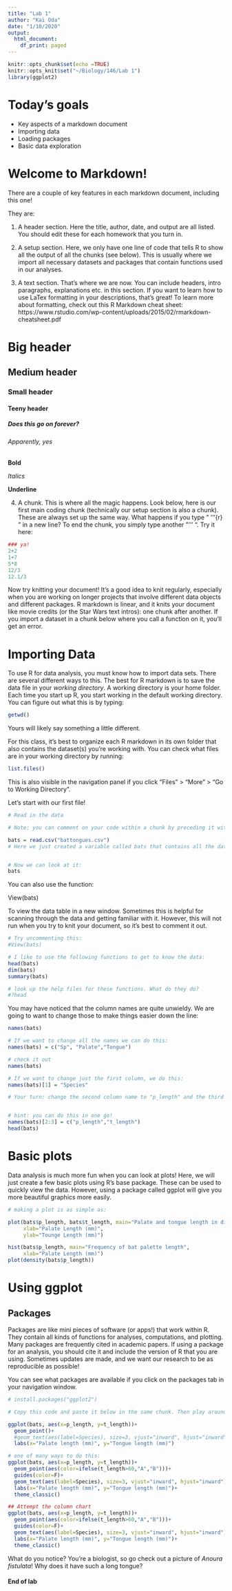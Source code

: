 ```yaml
---
title: "Lab 1"
author: "Kai Oda"
date: "1/10/2020"
output:
  html_document:
    df_print: paged
---
```


```r
knitr::opts_chunk$set(echo =TRUE)
knitr::opts_knit$set("~/Biology/146/Lab 1")
library(ggplot2)

```

# Today's goals

* Key aspects of a markdown document
* Importing data
* Loading packages
* Basic data exploration

# Welcome to Markdown!

There are a couple of key features in each markdown document, including this one!

They are:

1. A header section. Here the title, author, date, and output are all listed. You should edit these for each homework that you turn in.

2. A setup section. Here, we only have one line of code that tells R to show all the output of all the chunks (see below). This is usually where we import all necessary datasets and packages that contain functions used in our analyses.

3. A text section. That's where we are now. You can include headers, intro paragraphs, explanations etc. in this section. If you want to learn how to use LaTex formatting in your descriptions, that's great! To learn more about formatting, check out this R Markdown cheat sheet: https://www.rstudio.com/wp-content/uploads/2015/02/rmarkdown-cheatsheet.pdf 

# Big header
## Medium header
### Small header
#### Teeny header
##### Does this go on forever?
###### Apparently, yes

**Bold**

*Italics*

__Underline__


4. A chunk. This is where all the magic happens. Look below, here is our first main coding chunk (technically our setup section is also a chunk). These are always set up the same way. What happens if you type " '''{r} " in a new line? To end the chunk, you simply type another " ''' ". Try it here:

```r
### ya!
2+2
1+7
5*8
12/3
12.1/3
```


Now try knitting your document!
It's a good idea to knit regularly, especially when you are working on longer projects that involve different data objects and different packages.
R markdown is linear, and it knits your document like movie credits (or the Star Wars text intros): one chunk after another. If you import a dataset in a chunk below where you call a function on it, you'll get an error.

# Importing Data

To use R for data analysis, you must know how to import data sets. There are several different ways to this. The best for R markdown is to save the data file in your *working directory*. A working directory is your home folder. Each time you start up R, you start working in the default working directory. You can figure out what this is by typing:

```r

getwd()

```

Yours will likely say something a little different. 

For this class, it's best to organize each R markdown in its own folder that also contains the dataset(s) you're working with. You can check what files are in your working directory by running:

```r
list.files()

```

This is also visible in the navigation panel if you click "Files" > "More" > "Go to Working Directory".

Let's start with our first file!

```r
# Read in the data

# Note: you can comment on your code within a chunk by preceding it with a "#"

bats = read.csv("battongues.csv")
# Here we just created a variable called bats that contains all the data. 


# Now we can look at it:
bats

```

You can also use the function:

View(bats)

To view the data table in a new window. Sometimes this is helpful for scanning through the data and getting familiar with it. However, this will not run when you try to knit your document, so it's best to comment it out.

```r
# Try uncommenting this:
#View(bats)

# I like to use the following functions to get to know the data:
head(bats)
dim(bats)
summary(bats)

# look up the help files for these functions. What do they do?
#?head
```

You may have noticed that the column names are quite unwieldy. We are going to want to change those to make things easier down the line:

```r
names(bats)

# If we want to change all the names we can do this:
names(bats) = c("Sp", "Palate","Tongue")

# check it out
names(bats)

# If we want to change just the first column, we do this:
names(bats)[1] = "Species"

# Your turn: change the second column name to "p_length" and the third column name to "t_length"


# hint: you can do this in one go!
names(bats)[2:3] = c("p_length","t_length")
head(bats)

```

# Basic plots

Data analysis is much more fun when you can look at plots! Here, we will just create a few basic plots using R's base package. These can be used to quickly view the data. However, using a package called ggplot will give you more beautiful graphics more easily.

```r
# making a plot is as simple as:

plot(bats$p_length, bats$t_length, main="Palate and tongue length in different bat species",
     xlab="Palate Length (mm)", 
     ylab="Tounge Length (mm)")

hist(bats$p_length, main="Frequency of bat palette length", 
     xlab="Palate Length (mm)")
plot(density(bats$p_length))


```

# Using ggplot

## Packages

Packages are like mini pieces of software (or apps!) that work within R. They contain all kinds of functions for analyses, computations, and plotting. Many packages are frequently cited in academic papers. If using a package for an analysis, you should cite it and include the version of R that you are using. Sometimes updates are made, and we want our research to be as reproducible as possible!

You can see what packages are available if you click on the packages tab in your navigation window.

```r
# install.packages("ggplot2")

# Copy this code and paste it below in the same chunk. Then play around with the parameters. Can you figure out how to change the color of only one point?

ggplot(bats, aes(x=p_length, y=t_length))+
  geom_point()+
  #geom_text(aes(label=Species), size=3, vjust="inward", hjust="inward")+
  labs(x="Palate length (mm)", y="Tongue length (mm)")

# one of many ways to do this:
ggplot(bats, aes(x=p_length, y=t_length))+
  geom_point(aes(color=ifelse(t_length>60,"A","B")))+
  guides(color=F)+
  geom_text(aes(label=Species), size=3, vjust="inward", hjust="inward")+
  labs(x="Palate length (mm)", y="Tongue length (mm)")+
  theme_classic()

## Attempt the column chart 
ggplot(bats, aes(x=p_length, y=t_length))+
  geom_point(aes(color=ifelse(t_length>60,"A","B")))+
  guides(color=F)+
  geom_text(aes(label=Species), size=3, vjust="inward", hjust="inward")+
  labs(x="Palate length (mm)", y="Tongue length (mm)")+
  theme_classic()

```

What do you notice? 
You're a biologist, so go check out a picture of *Anoura fistulata*! Why does it have such a long tongue?


#### End of lab ####
